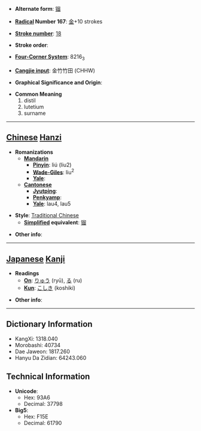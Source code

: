 * '''Alternate form''': [[镏]]

* '''[[Wiktionary:Chinese radical index| Radical]] Number 167''': [[Wiktionary:Chinese radical index 金|金]]+10 strokes

* '''[[Wiktionary:Chinese total strokes index|Stroke number]]''': [[Wiktionary:Chinese total strokes index 18|18]]

* '''Stroke order''': 

* '''[[Wiktionary:Chinese four corner index|Four-Corner System]]''': 8216<sub>3</sub>

* '''[[Wiktionary:Chinese Cangjie index|Cangjie input]]''': 金竹竹田 (CHHW)

* '''Graphical Significance and Origin''': 

* '''Common Meaning'''
*#distil
*# lutetium
*# surname


----

== [[Chinese]] [[Hanzi]] ==

* '''Romanizations'''
** '''[[Mandarin]]'''
*** '''[[Pinyin]]''': liú (liu2)
*** '''[[Wade-Giles]]''': liu<sup>2</sup>
*** '''[[Yale]]''': 
** '''[[Cantonese]]'''
*** '''[[Jyutping]]''':
*** '''[[Penkyamp]]''': 
*** '''[[Yale]]''': lau4, lau5

* '''Style''': [[Traditional Chinese]] 
** '''[[Simplified Chinese|Simplified]] equivalent''': [[镏]]

* '''Other info''': 

----

== [[Japanese]] [[Kanji]] ==

* '''Readings'''
** '''[[On]]''': [[りゅう]] (ryū), [[る]] (ru)
** '''[[Kun]]''': [[こしき]] (koshiki)

* '''Other info''':  

----

== Dictionary Information ==

* KangXi: 1318.040
* Morobashi: 40734
* Dae Jaweon: 1817.260
* Hanyu Da Zidian: 64243.060

== Technical Information ==

* '''Unicode''':
** Hex: 93A6
** Decimal: 37798
* '''Big5''':
** Hex: F15E
** Decimal: 61790